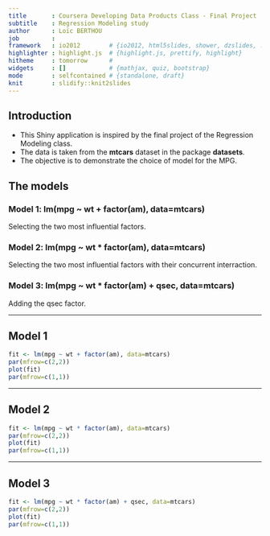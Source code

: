 ```yaml
---
title       : Coursera Developing Data Products Class - Final Project 
subtitle    : Regression Modeling study
author      : Loïc BERTHOU
job         : 
framework   : io2012        # {io2012, html5slides, shower, dzslides, ...}
highlighter : highlight.js  # {highlight.js, prettify, highlight}
hitheme     : tomorrow      # 
widgets     : []            # {mathjax, quiz, bootstrap}
mode        : selfcontained # {standalone, draft}
knit        : slidify::knit2slides
---
```


## Introduction

- This Shiny application is inspired by the final project of the Regression Modeling class.
- The data is taken from the **mtcars** dataset in the package **datasets**.
- The objective is to demonstrate the choice of model for the MPG.

## The models

### Model 1: lm(mpg ~ wt + factor(am), data=mtcars)
Selecting the two most influential factors.

### Model 2: lm(mpg ~ wt * factor(am), data=mtcars)
Selecting the two most influential factors with their concurrent interraction.

### Model 3: lm(mpg ~ wt * factor(am) + qsec, data=mtcars)
Adding the qsec factor.

---

## Model 1

```r
fit <- lm(mpg ~ wt + factor(am), data=mtcars)
par(mfrow=c(2,2))
plot(fit)
par(mfrow=c(1,1))
```

---

## Model 2

```r
fit <- lm(mpg ~ wt * factor(am), data=mtcars)
par(mfrow=c(2,2))
plot(fit)
par(mfrow=c(1,1))
```

---

## Model 3

```r
fit <- lm(mpg ~ wt * factor(am) + qsec, data=mtcars)
par(mfrow=c(2,2))
plot(fit)
par(mfrow=c(1,1))
```
